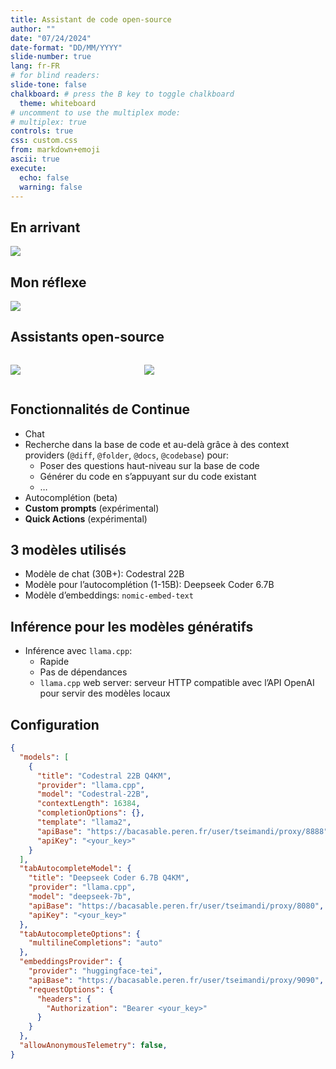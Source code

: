 ```yaml
---
title: Assistant de code open-source
author: ""
date: "07/24/2024"
date-format: "DD/MM/YYYY"
slide-number: true
lang: fr-FR
# for blind readers:
slide-tone: false
chalkboard: # press the B key to toggle chalkboard
  theme: whiteboard
# uncomment to use the multiplex mode:
# multiplex: true
controls: true
css: custom.css
from: markdown+emoji
ascii: true
execute: 
  echo: false
  warning: false
---
```


## En arrivant

![](img/scraping_api.png){fig-align="center"}

## Mon réflexe

![](img/chatgpt.png){fig-align="center"}

## Assistants open-source

:::: {.columns}

::: {.column width="40%"}
![](img/tabby.png)
:::

::: {.column width="60%"}
![](img/continue.png)
:::

::::

## Fonctionnalités de Continue {.smaller}

- Chat
- Recherche dans la base de code et au-delà grâce à des context providers (`@diff`, `@folder`, `@docs`, `@codebase`) pour:
  - Poser des questions haut-niveau sur la base de code
  - Générer du code en s'appuyant sur du code existant
  - ...
- Autocomplétion (beta)
- **Custom prompts** (expérimental)
- **Quick Actions** (expérimental)

## 3 modèles utilisés

- Modèle de chat (30B+): Codestral 22B
- Modèle pour l'autocomplétion (1-15B): Deepseek Coder 6.7B
- Modèle d'embeddings: `nomic-embed-text`

## Inférence pour les modèles génératifs

- Inférence avec `llama.cpp`:
  - Rapide
  - Pas de dépendances
  - `llama.cpp` web server: serveur HTTP compatible avec l'API OpenAI pour servir des modèles locaux

## Configuration

```json
{
  "models": [
    {
      "title": "Codestral 22B Q4KM",
      "provider": "llama.cpp",
      "model": "Codestral-22B",
      "contextLength": 16384,
      "completionOptions": {},
      "template": "llama2",
      "apiBase": "https://bacasable.peren.fr/user/tseimandi/proxy/8888",
      "apiKey": "<your_key>"
    }
  ],
  "tabAutocompleteModel": {
    "title": "Deepseek Coder 6.7B Q4KM",
    "provider": "llama.cpp",
    "model": "deepseek-7b",
    "apiBase": "https://bacasable.peren.fr/user/tseimandi/proxy/8080",
    "apiKey": "<your_key>"
  },
  "tabAutocompleteOptions": {
    "multilineCompletions": "auto"
  },
  "embeddingsProvider": {
    "provider": "huggingface-tei",
    "apiBase": "https://bacasable.peren.fr/user/tseimandi/proxy/9090",
    "requestOptions": {
      "headers": {
        "Authorization": "Bearer <your_key>"
      }
    }
  },
  "allowAnonymousTelemetry": false,
}
```